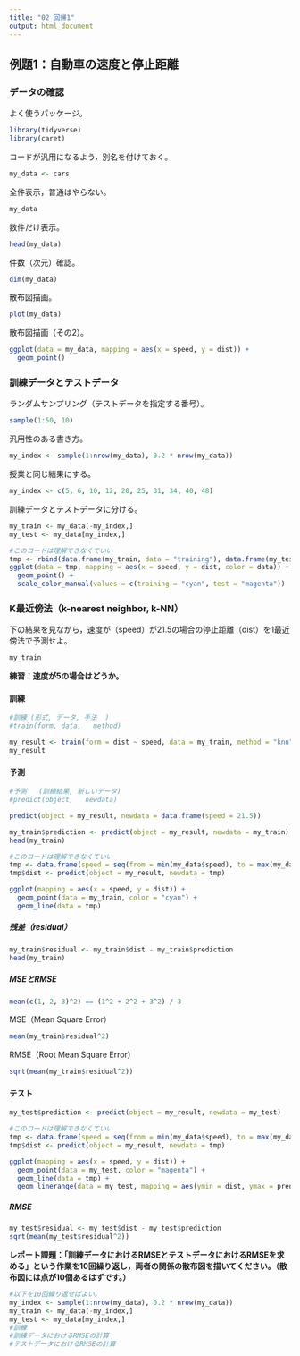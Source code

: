 ```yaml
---
title: "02_回帰1"
output: html_document
---
```


## 例題1：⾃動⾞の速度と停⽌距離

### データの確認

よく使うパッケージ。

```r
library(tidyverse)
library(caret)
```

コードが汎用になるよう，別名を付けておく。

```r
my_data <- cars
```

全件表示，普通はやらない。

```r
my_data
```

数件だけ表示。

```r
head(my_data)
```

件数（次元）確認。

```r
dim(my_data)
```

散布図描画。

```r
plot(my_data)
```

散布図描画（その2）。

```r
ggplot(data = my_data, mapping = aes(x = speed, y = dist)) +
  geom_point()
```

### 訓練データとテストデータ

ランダムサンプリング（テストデータを指定する番号）。

```r
sample(1:50, 10)
```

汎用性のある書き方。

```r
my_index <- sample(1:nrow(my_data), 0.2 * nrow(my_data))
```

授業と同じ結果にする。

```r
my_index <- c(5, 6, 10, 12, 20, 25, 31, 34, 40, 48)
```

訓練データとテストデータに分ける。

```r
my_train <- my_data[-my_index,]
my_test <- my_data[my_index,]
```

```r
#このコードは理解できなくていい
tmp <- rbind(data.frame(my_train, data = "training"), data.frame(my_test, data = "test"))
ggplot(data = tmp, mapping = aes(x = speed, y = dist, color = data)) +
  geom_point() +
  scale_color_manual(values = c(training = "cyan", test = "magenta"))
```

### K最近傍法（k-nearest neighbor, k-NN）

下の結果を見ながら，速度が（speed）が21.5の場合の停止距離（dist）を1最近傍法で予測せよ。

```r
my_train
```

**練習：速度が5の場合はどうか。**

#### 訓練

```r
#訓練 (形式, データ, 手法  )
#train(form, data,   method)

my_result <- train(form = dist ~ speed, data = my_train, method = "knn")
my_result
```

#### 予測

```r
#予測   (訓練結果, 新しいデータ)
#predict(object,   newdata)

predict(object = my_result, newdata = data.frame(speed = 21.5))
```

```r
my_train$prediction <- predict(object = my_result, newdata = my_train)
head(my_train)
```

```r
#このコードは理解できなくていい
tmp <- data.frame(speed = seq(from = min(my_data$speed), to = max(my_data$speed), length.out = 100))
tmp$dist <- predict(object = my_result, newdata = tmp)

ggplot(mapping = aes(x = speed, y = dist)) +
  geom_point(data = my_train, color = "cyan") +
  geom_line(data = tmp)
```

##### 残差（residual）

```r
my_train$residual <- my_train$dist - my_train$prediction
head(my_train)
```

##### MSEとRMSE

```r
mean(c(1, 2, 3)^2) == (1^2 + 2^2 + 3^2) / 3
```

MSE（Mean Square Error）

```r
mean(my_train$residual^2)
```


RMSE（Root Mean Square Error）

```r
sqrt(mean(my_train$residual^2))
```

#### テスト

```r
my_test$prediction <- predict(object = my_result, newdata = my_test)
```

```r
#このコードは理解できなくていい
tmp <- data.frame(speed = seq(from = min(my_data$speed), to = max(my_data$speed), length.out = 100))
tmp$dist <- predict(object = my_result, newdata = tmp)

ggplot(mapping = aes(x = speed, y = dist)) +
  geom_point(data = my_test, color = "magenta") +
  geom_line(data = tmp) +
  geom_linerange(data = my_test, mapping = aes(ymin = dist, ymax = prediction), color = "green")
```

##### RMSE

```r
my_test$residual <- my_test$dist - my_test$prediction
sqrt(mean(my_test$residual^2))
```

**レポート課題：「訓練データにおけるRMSEとテストデータにおけるRMSEを求める」という作業を10回繰り返し，両者の関係の散布図を描いてください。（散布図には点が10個あるはずです。）**

```r
#以下を10回繰り返せばよい。
my_index <- sample(1:nrow(my_data), 0.2 * nrow(my_data))
my_train <- my_data[-my_index,]
my_test <- my_data[my_index,]
#訓練
#訓練データにおけるRMSEの計算
#テストデータにおけるRMSEの計算
```